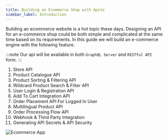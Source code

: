 ```yaml
---
title: Building an Ecommerce Shop with Apito
sidebar_label: Introduction
---
```


Building an ecommerce website is a hot topic these days. Designing an API for an e-commerce shop could be both simple and complicated at the same time
based on its requirements. In this guide we will build an e-commerce engine with the following feature.

:::note
Our api will be available in both `GraphQL Server` and `RESTful API` form.
:::

1. Store API
2. Product Catalogue API
3. Product Sorting & Filtering API
4. Wildcard Product Search & Filter API
5. User Login & Registration API
6. Add To Cart Integration API
7. Order Placement API For Logged In User
8. Multilingual Product API
9. Order Processing Flow API
10. Webhook & Third Party Integration
10. Generating API Secrets & API Security

![Ecommerce App](https://cdn.apito.io/media/apito_documentation/005TJJR42K_Ecommerce.jpg)
